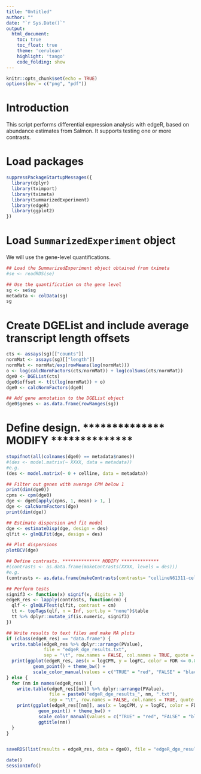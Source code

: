```yaml
---
title: "Untitled"
author: ""
date: "`r Sys.Date()`"
output: 
  html_document:
    toc: true
    toc_float: true
    theme: 'cerulean'
    highlight: 'tango'
    code_folding: show
---
```


```r
knitr::opts_chunk$set(echo = TRUE)
options(dev = c("png", "pdf"))
```

# Introduction

This script performs differential expression analysis with edgeR, based on 
abundance estimates from Salmon. It supports testing one or more contrasts. 

# Load packages

```r
suppressPackageStartupMessages({
  library(dplyr)
  library(tximport)
  library(tximeta)
  library(SummarizedExperiment)
  library(edgeR)
  library(ggplot2)
})
```

# Load `SummarizedExperiment` object

We will use the gene-level quantifications.

```r
## Load the SummarizedExperiment object obtained from tximeta
#se <- readRDS(se)

## Use the quantification on the gene level
sg <- se$sg
metadata <- colData(sg)
sg
```

# Create DGEList and include average transcript length offsets

```r
cts <- assays(sg)[["counts"]]
normMat <- assays(sg)[["length"]]
normMat <- normMat/exp(rowMeans(log(normMat)))
o <- log(calcNormFactors(cts/normMat)) + log(colSums(cts/normMat))
dge0 <- DGEList(cts)
dge0$offset <- t(t(log(normMat)) + o)
dge0 <- calcNormFactors(dge0)

## Add gene annotation to the DGEList object
dge0$genes <- as.data.frame(rowRanges(sg))
```

# Define design. ************** MODIFY ************** 

```r
stopifnot(all(colnames(dge0) == metadata$names))
#(des <- model.matrix(~ XXXX, data = metadata))
#e.g.
(des <- model.matrix(~ 0 + celline, data = metadata))
```

```r
## Filter out genes with average CPM below 1
print(dim(dge0))
cpms <- cpm(dge0)
dge <- dge0[apply(cpms, 1, mean) > 1, ]
dge <- calcNormFactors(dge)
print(dim(dge))
```

```r
## Estimate dispersion and fit model
dge <- estimateDisp(dge, design = des)
qlfit <- glmQLFit(dge, design = des)

## Plot dispersions
plotBCV(dge)
```

```r
## Define contrasts. ************** MODIFY ************** 
#(contrasts <- as.data.frame(makeContrasts(XXXX, levels = des)))
#e.g.
(contrasts <- as.data.frame(makeContrasts(contrasts= "cellineN61311-cellineN052611", levels = des)))
```

```r
## Perform tests
signif3 <- function(x) signif(x, digits = 3)
edgeR_res <- lapply(contrasts, function(cm) {
  qlf <- glmQLFTest(qlfit, contrast = cm)
  tt <- topTags(qlf, n = Inf, sort.by = "none")$table
  tt %>% dplyr::mutate_if(is.numeric, signif3)
})
```

```r
## Write results to text files and make MA plots
if (class(edgeR_res) == "data.frame") {
  write.table(edgeR_res %>% dplyr::arrange(PValue), 
              file = "edgeR_dge_results.txt", 
              sep = "\t", row.names = FALSE, col.names = TRUE, quote = FALSE)
  print(ggplot(edgeR_res, aes(x = logCPM, y = logFC, color = FDR <= 0.05)) + 
          geom_point() + theme_bw() + 
          scale_color_manual(values = c("TRUE" = "red", "FALSE" = "black")))
} else {
  for (nm in names(edgeR_res)) {
    write.table(edgeR_res[[nm]] %>% dplyr::arrange(PValue), 
                file = paste0("edgeR_dge_results_", nm, ".txt"), 
                sep = "\t", row.names = FALSE, col.names = TRUE, quote = FALSE)
    print(ggplot(edgeR_res[[nm]], aes(x = logCPM, y = logFC, color = FDR <= 0.05)) + 
            geom_point() + theme_bw() + 
            scale_color_manual(values = c("TRUE" = "red", "FALSE" = "black")) + 
            ggtitle(nm))
  }
}


saveRDS(list(results = edgeR_res, data = dge0), file = "edgeR_dge_results.rds")
```

```r
date()
sessionInfo()
```


